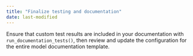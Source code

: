 ```yaml
---
title: "Finalize testing and documentation"
date: last-modified
---
```


Ensure that custom test results are included in your documentation with `run_documentation_tests()`, then review and update the configuration for the entire model documentation template.